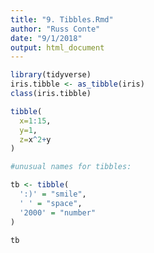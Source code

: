 ```yaml
---
title: "9. Tibbles.Rmd"
author: "Russ Conte"
date: "9/1/2018"
output: html_document
---
```


```r
library(tidyverse)
iris.tibble <- as_tibble(iris)
class(iris.tibble)

tibble(
  x=1:15,
  y=1,
  z=x^2+y
)

#unusual names for tibbles:

tb <- tibble(
  ':)' = "smile",
  ' ' = "space",
  '2000' = "number"
)

tb

```

